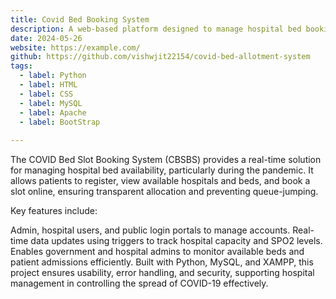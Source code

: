 ```yaml
---
title: Covid Bed Booking System
description: A web-based platform designed to manage hospital bed bookings during the COVID-19 pandemic, ensuring transparency and efficient allocation of hospital resources.
date: 2024-05-26
website: https://example.com/
github: https://github.com/vishwjit22154/covid-bed-allotment-system
tags:
  - label: Python
  - label: HTML
  - label: CSS
  - label: MySQL
  - label: Apache
  - label: BootStrap
  
---
```


The COVID Bed Slot Booking System (CBSBS) provides a real-time solution for managing hospital bed availability, particularly during the pandemic. It allows patients to register, view available hospitals and beds, and book a slot online, ensuring transparent allocation and preventing queue-jumping.

Key features include:

Admin, hospital users, and public login portals to manage accounts.
Real-time data updates using triggers to track hospital capacity and SPO2 levels.
Enables government and hospital admins to monitor available beds and patient admissions efficiently.
Built with Python, MySQL, and XAMPP, this project ensures usability, error handling, and security, supporting hospital management in controlling the spread of COVID-19 effectively.